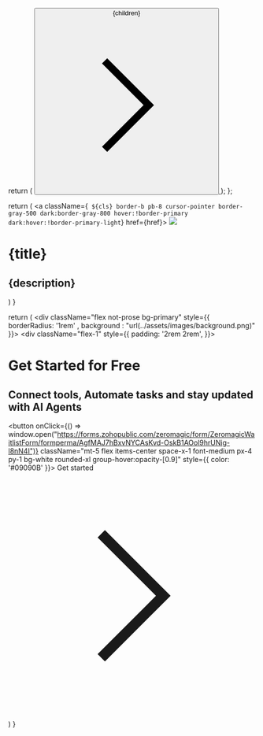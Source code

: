   return (
    <a className="group" href="/quickstart">
      <button className="flex items-center space-x-1 font-medium px-4 py-1 bg-primary-dark rounded-xl group-hover:opacity-[0.9] text-white group-hover:opacity-[0.9]">
        <span>{children}</span>
        <svg
          xmlns="http://www.w3.org/2000/svg"
          width={20}
          height={20}
          viewBox="0 0 24 24"
          fill="none"
          stroke="currentColor"
          strokeWidth={2}
          strokeLinecap="round"
          strokeLinejoin="round"
          className="w-3 h-3"
        >
          <path d="m9 18 6-6-6-6" />
        </svg>
      </button>
    </a>
  );
};

  return (
    <a className={` ${cls} border-b pb-8 cursor-pointer border-gray-500 dark:border-gray-800 hover:!border-primary dark:hover:!border-primary-light`} href={href}>
      <img src={img} className="w-full" />
      <h1 className="mt-4 font-semibold text-gray-900 dark:text-white">{title}</h1>
      <h2 className="mt-1 text-gray-600 dark:text-gray-400 text-sm leading-6">{description}</h2>
    </a>
  )
}
 
  return (
    <div className="flex not-prose bg-primary" style={{ borderRadius: '1rem' , background : "url(../assets/images/background.png)" }}>
      <div className="flex-1" style={{ padding: '2rem 2rem', }}>
        <h1 className="text-3xl text-white font-bold">Get Started for Free</h1>
        <h2 className="mt-1 text-white">Connect tools, Automate tasks and stay updated with AI Agents</h2>
        <button 
        onClick={() => window.open("https://forms.zohopublic.com/zeromagic/form/ZeromagicWaitlistForm/formperma/AgfMAJ7hBxvNYCAsKvd-OskB1AOol9hrUNig-l8nN4I")}
        className="mt-5 flex items-center space-x-1 font-medium px-4 py-1 bg-white rounded-xl group-hover:opacity-[0.9]" style={{ color: '#09090B' }}>
          <span>Get started</span>
          <svg
            xmlns="http://www.w3.org/2000/svg"
            width={20}
            height={20}
            viewBox="0 0 24 24"
            fill="none"
            stroke="currentColor"
            strokeWidth={2}
            strokeLinecap="round"
            strokeLinejoin="round"
            className="w-3 h-3"
          >
            <path d="m9 18 6-6-6-6" />
          </svg>
        </button>
      </div>
      <div className="hidden sm:flex flex-1">
        <img src="" />  
      </div>
    </div>
  )
}
